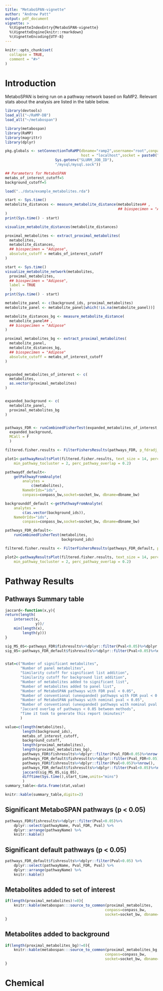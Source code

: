 ```yaml
---
title: "MetaboSPAN-vignette"
author: "Andrew Patt"
output: pdf_document
vignette: >
  %\VignetteIndexEntry{MetaboSPAN-vignette}
  %\VignetteEngine{knitr::rmarkdown}
  %\VignetteEncoding{UTF-8}
---
```


```r
knitr::opts_chunk$set(
  collapse = TRUE,
  comment = "#>"
)
```

# Introduction

MetaboSPAN is being run on a pathway network based on RaMP2. Relevant
stats about the analysis are listed in the table below.


```r
library(devtools)
load_all("~/RaMP-DB")
load_all("~/metabospan")
```

```r
library(metabospan)
library(RaMP)
library(magrittr)
library(dplyr)

pkg.globals <- setConnectionToRaMP(dbname="ramp2",username="root",conpass="mysql123",
                                   host = "localhost",socket = paste0("/lscratch/",
                       Sys.getenv("SLURM_JOB_ID"),
                       "/mysql/mysql.sock"))

## Parameters for MetaboSPAN
metabs_of_interest_cutoff=5
background_cutoff=5

load("../data/example_metabolites.rda")

```

```r
start <- Sys.time()
metabolite_distances <- measure_metabolite_distance(metabolites## ,
                                                    ## biospecimen = "Adipose"
)
print(Sys.time() - start)

visualize_metabolite_distances(metabolite_distances)

proximal_metabolites <- extract_proximal_metabolites(
  metabolites,
  metabolite_distances,
  ## biospecimen = "Adipose",
  absolute_cutoff = metabs_of_interest_cutoff
)

start <- Sys.time()
visualize_metabolite_network(metabolites,
  proximal_metabolites,
  ## biospecimen = "Adipose",
  label = TRUE
  )
print(Sys.time() - start)

metabolite_panel <- c(background_ids, proximal_metabolites)
metabolite_panel <- metabolite_panel[which(!is.na(metabolite_panel))]

metabolite_distances_bg <- measure_metabolite_distance(
  metabolite_panel## ,
  ## biospecimen = "Adipose"
)

proximal_metabolites_bg <- extract_proximal_metabolites(
  metabolite_panel,
  metabolite_distances_bg,
  ## biospecimen = "Adipose"
  absolute_cutoff = metabs_of_interest_cutoff
)


expanded_metabolites_of_interest <- c(
  metabolites,
  as.vector(proximal_metabolites)
)


expanded_background <- c(
  metabolite_panel,
  proximal_metabolites_bg
)


pathways_FDR <- runCombinedFisherTest(expanded_metabolites_of_interest,
  expanded_background,
  MCall = F
  )

filtered.fisher.results <- FilterFishersResults(pathways_FDR, p_fdradj_cutoff = 0.1)

plot1<-pathwayResultsPlot(filtered.fisher.results, text_size = 14, perc_analyte_overlap = 0.2, 
    min_pathway_tocluster = 2, perc_pathway_overlap = 0.2)

```

```r
pathwaydf_default<-
    getPathwayFromAnalyte(
        analytes =
            c(metabolites),
        NameOrIds="ids",
        conpass=conpass_bw,socket=socket_bw, dbname=dbname_bw)

backgrounddf_default <-getPathwayFromAnalyte(
    analytes =
        c(as.vector(background_ids)),
    NameOrIds="ids",
        conpass=conpass_bw,socket=socket_bw, dbname=dbname_bw)

pathways_FDR_default<-
    runCombinedFisherTest(metabolites,
                          background_ids)

filtered.fisher.results <- FilterFishersResults(pathways_FDR_default, p_fdradj_cutoff = 0.1)

plot2<-pathwayResultsPlot(filtered.fisher.results, text_size = 14, perc_analyte_overlap = 0.2, 
    min_pathway_tocluster = 2, perc_pathway_overlap = 0.2)
```
# Pathway Results
## Pathways Summary table
```r

jaccard<-function(x,y){
return(length(
    intersect(x,
              y))/
    min(length(x),
        length(y)))
}

sig_MS_05<-pathways_FDR$fishresults%>%dplyr::filter(Pval<0.05)%>%dplyr::select(pathwayRampId)
sig_05<-pathways_FDR_default$fishresults%>%dplyr::filter(Pval<0.05)%>%dplyr::select(pathwayRampId)


stat=c("Number of significant metabolites",
       "Number of panel metabolites",
       "Similarity cutoff for significant list addition",
       "Similarity cutoff for background list addition",
       "Number of metabolites added to significant list",
       "Number of metabolites added to panel list",
       "Number of MetaboSPAN pathways with FDR pval < 0.05",
       "Number of conventional (unexpanded) pathways with FDR pval < 0.05",
       "Number of MetaboSPAN pathways with nominal pval < 0.05",
       "Number of conventional (unexpanded) pathways with nominal pval < 0.05",
       "Jaccard overlap of pathways < 0.05 between methods",
       "Time it took to generate this report (minutes)"
       )

value=c(length(metabolites),
        length(background_ids),        
        metabs_of_interest_cutoff,
        background_cutoff,
        length(proximal_metabolites),
        length(proximal_metabolites_bg),        
        pathways_FDR$fishresults%>%dplyr::filter(Pval_FDR<0.05)%>%nrow(),
        pathways_FDR_default$fishresults%>%dplyr::filter(Pval_FDR<0.05)%>%nrow(),
        pathways_FDR$fishresults%>%dplyr::filter(Pval<0.05)%>%nrow(),
        pathways_FDR_default$fishresults%>%dplyr::filter(Pval<0.05)%>%nrow(),
        jaccard(sig_MS_05,sig_05),
        difftime(Sys.time(),start_time,units="mins")
        )
summary_table<-data.frame(stat,value)

knitr::kable(summary_table,digits=2)

```

## Significant MetaboSPAN pathways (p < 0.05)
```r
pathways_FDR$fishresults%>%dplyr::filter(Pval<0.05)%>%
    dplyr::select(pathwayName, Pval_FDR, Pval) %>%
    dplyr::arrange(pathwayName) %>%
    knitr::kable()
```

## Significant default pathways (p < 0.05)
```r
pathways_FDR_default$fishresults%>%dplyr::filter(Pval<0.05) %>%
    dplyr::select(pathwayName, Pval_FDR, Pval) %>%
    dplyr::arrange(pathwayName) %>%
    knitr::kable()
```

## Metabolites added to set of interest
```r
if(length(proximal_metabolites)!=0){
    knitr::kable(metabospan:::source_to_common(proximal_metabolites,
                                              conpass=conpass_bw,
                                              socket=socket_bw, dbname=dbname_bw))
}

```

## Metabolites added to background
```r
if(length(proximal_metabolites_bg)!=0){
    knitr::kable(metabospan:::source_to_common(proximal_metabolites_bg,
                                              conpass=conpass_bw,
                                              socket=socket_bw, dbname=dbname_bw))
}
```



# Chemical 
